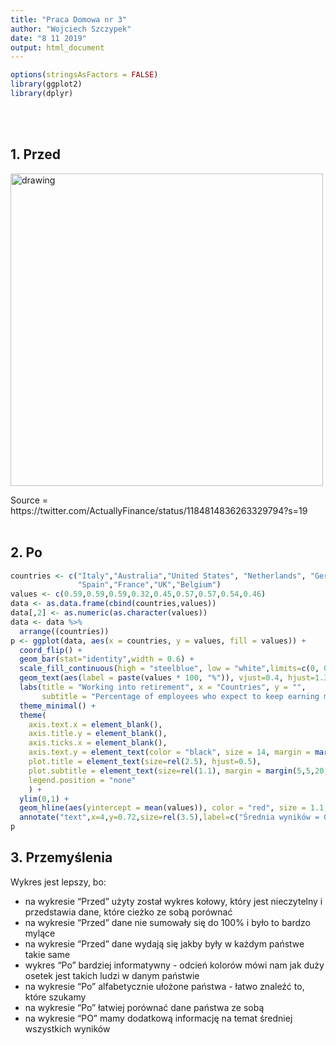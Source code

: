 ---
title: "Praca Domowa nr 3"
author: "Wojciech Szczypek"
date: "8 11 2019"
output: html_document
---

```{r setup, include=FALSE}
options(stringsAsFactors = FALSE)
library(ggplot2)
library(dplyr)
```

<br/><br/>

## 1. Przed

<img src="C:/Users/Wojtek/Desktop/TWD/zad_dom3/costam.jpg" alt="drawing" width="500"/>

Source = https://twitter.com/ActuallyFinance/status/1184814836263329794?s=19
<br/><br/>

## 2. Po
```{r echo= FALSE}
countries <- c("Italy","Australia","United States", "Netherlands", "Germany",
               "Spain","France","UK","Belgium")
values <- c(0.59,0.59,0.59,0.32,0.45,0.57,0.57,0.54,0.46)
data <- as.data.frame(cbind(countries,values))
data[,2] <- as.numeric(as.character(values))
data <- data %>%
  arrange((countries))
p <- ggplot(data, aes(x = countries, y = values, fill = values)) +
  coord_flip() +
  geom_bar(stat="identity",width = 0.6) +
  scale_fill_continuous(high = "steelblue", low = "white",limits=c(0, 0.6)) +
  geom_text(aes(label = paste(values * 100, "%")), vjust=0.4, hjust=1.3, size=4.5, color = "white") +
  labs(title = "Working into retirement", x = "Countries", y = "",
       subtitle = "Percentage of employees who expect to keep earning money in retirement") +
  theme_minimal() +
  theme(
    axis.text.x = element_blank(),
    axis.title.y = element_blank(),
    axis.ticks.x = element_blank(),
    axis.text.y = element_text(color = "black", size = 14, margin = margin(15,0,5,5)),
    plot.title = element_text(size=rel(2.5), hjust=0.5),
    plot.subtitle = element_text(size=rel(1.1), margin = margin(5,5,20,5), hjust=0.5),
    legend.position = "none"
    ) + 
  ylim(0,1) +
  geom_hline(aes(yintercept = mean(values)), color = "red", size = 1.1, alpha = 0.7,lty="dashed") +
  annotate("text",x=4,y=0.72,size=rel(3.5),label=c("Średnia wyników = 0.52%"), color = "red")
p


```

## 3. Przemyślenia

Wykres jest lepszy, bo:

- na wykresie "Przed" użyty został wykres kołowy, który jest nieczytelny i przedstawia dane, które cieżko ze sobą porównać
- na wykresie "Przed" dane nie sumowały się do 100% i było to bardzo mylące
- na wykresie "Przed" dane wydają się jakby były w każdym państwe takie same
- wykres "Po" bardziej informatywny - odcień kolorów mówi nam jak duży osetek jest takich ludzi w danym państwie
- na wykresie "Po" alfabetycznie ułożone państwa - łatwo znaleźć to, które szukamy
- na wykresie "Po" łatwiej porównać dane państwa ze sobą
- na wykresie "PO" mamy dodatkową informację na temat średniej wszystkich wyników

